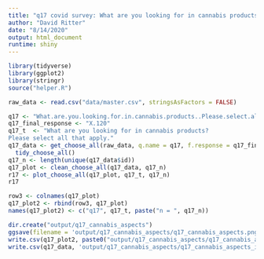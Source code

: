 ```yaml
---
title: "q17 covid survey: What are you looking for in cannabis products? Please select all that apply."
author: "David Ritter"
date: "8/14/2020"
output: html_document
runtime: shiny
---
```


```r
library(tidyverse)
library(ggplot2)
library(stringr)
source("helper.R")
```

```r
raw_data <- read.csv("data/master.csv", stringsAsFactors = FALSE)
```

```r
q17 <- "What.are.you.looking.for.in.cannabis.products..Please.select.all.that.apply."
q17_final_response <- "X.120"
q17_t  <- "What are you looking for in cannabis products? 
Please select all that apply."
q17_data <- get_choose_all(raw_data, q.name = q17, f.response = q17_final_response) %>%
  tidy_choose_all()
q17_n <- length(unique(q17_data$id))
q17_plot <- clean_choose_all(q17_data, q17_n)
r17 <- plot_choose_all(q17_plot, q17_t, q17_n)
r17
```

```r
row3 <- colnames(q17_plot)
q17_plot2 <- rbind(row3, q17_plot)
names(q17_plot2) <- c("q17", q17_t, paste("n = ", q17_n))
```

```r
dir.create("output/q17_cannabis_aspects")
ggsave(filename = 'output/q17_cannabis_aspects/q17_cannabis_aspects.png', plot = r17, device = 'png')
write.csv(q17_plot2, paste0("output/q17_cannabis_aspects/q17_cannabis_aspects_", q17_n,".csv"), row.names=F)
write.csv(q17_data, 'output/q17_cannabis_aspects/q17_cannabis_aspects_ids.csv', row.names = FALSE)
```